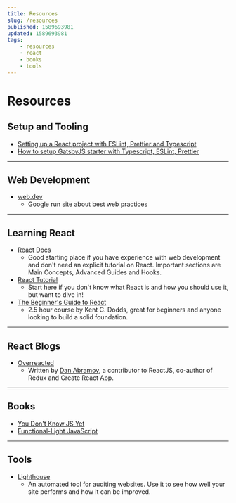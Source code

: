 ```yaml
---
title: Resources
slug: /resources
published: 1589693981
updated: 1589693981
tags:
    - resources
    - react
    - books
    - tools
---
```


# Resources

## Setup and Tooling

-   [Setting up a React project with ESLint, Prettier and Typescript](https://www.robertcooper.me/using-eslint-and-prettier-in-a-typescript-project)
-   [How to setup GatsbyJS starter with Typescript, ESLint, Prettier](https://dev.to/speshov/how-to-setup-gatsbyjs-starter-with-typescript-eslint-prettier-4jh3)

---

## Web Development

-   [web.dev](https://web.dev/)
    -   Google run site about best web practices

---

## Learning React

-   [React Docs](https://reactjs.org/docs/getting-started.html)
    -   Good starting place if you have experience with web development and don't need an explicit tutorial on React. Important sections are Main Concepts, Advanced Guides and Hooks.
-   [React Tutorial](https://reactjs.org/tutorial/tutorial.html)
    -   Start here if you don't know what React is and how you should use it, but want to dive in!
-   [The Beginner's Guide to React](https://egghead.io/courses/the-beginner-s-guide-to-react)
    -   2.5 hour course by Kent C. Dodds, great for beginners and anyone looking to build a solid foundation.

---

## React Blogs

-   [Overreacted](https://overreacted.io/)
    -   Written by [Dan Abramov](https://mobile.twitter.com/dan_abramov), a contributor to ReactJS, co-author of Redux and Create React App.

---

## Books

-   [You Don't Know JS Yet](http://youdontknowjs.com/)
-   [Functional-Light JavaScript](https://github.com/getify/Functional-Light-JS)

---

## Tools

-   [Lighthouse](https://developers.google.com/web/tools/lighthouse/#devtools)
    -   An automated tool for auditing websites. Use it to see how well your site performs and how it can be improved.
